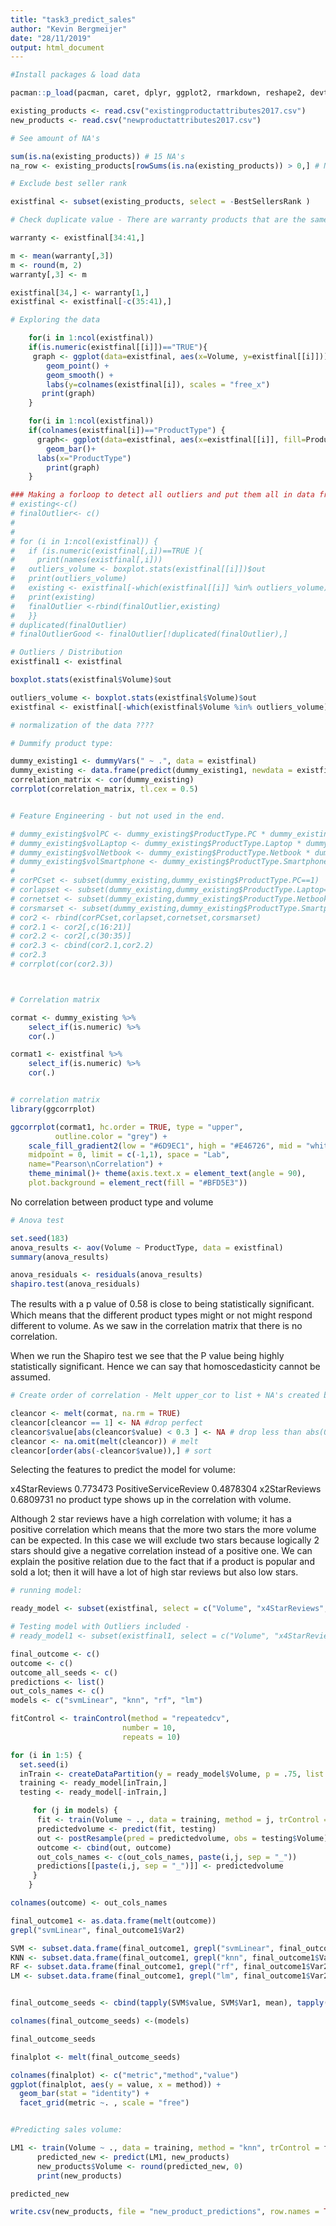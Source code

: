 ```yaml
---
title: "task3_predict_sales"
author: "Kevin Bergmeijer"
date: "28/11/2019"
output: html_document
---
```


```r
#Install packages & load data

pacman::p_load(pacman, caret, dplyr, ggplot2, rmarkdown, reshape2, devtools, ggcorplot, outliers, corrplot)

existing_products <- read.csv("existingproductattributes2017.csv")
new_products <- read.csv("newproductattributes2017.csv")

```

```r
# See amount of NA's 

sum(is.na(existing_products)) # 15 NA's 
na_row <- existing_products[rowSums(is.na(existing_products)) > 0,] # Na's only in bestseller rank

# Exclude best seller rank

existfinal <- subset(existing_products, select = -BestSellersRank )

# Check duplicate value - There are warranty products that are the same except with the price. These are probably different products but all sales are summed together. Action: combining all and taking the mean of the price to one product.

warranty <- existfinal[34:41,]

m <- mean(warranty[,3])
m <- round(m, 2)
warranty[,3] <- m 

existfinal[34,] <- warranty[1,]
existfinal <- existfinal[-c(35:41),]


```

```r
# Exploring the data

    for(i in 1:ncol(existfinal)) 
    if(is.numeric(existfinal[[i]])=="TRUE"){
     graph <- ggplot(data=existfinal, aes(x=Volume, y=existfinal[[i]])) +
        geom_point() +
        geom_smooth() +
        labs(y=colnames(existfinal[i]), scales = "free_x")
       print(graph)
    }

    for(i in 1:ncol(existfinal)) 
    if(colnames(existfinal[i])=="ProductType") {
      graph<- ggplot(data=existfinal, aes(x=existfinal[[i]], fill=ProductType))+
        geom_bar()+
      labs(x="ProductType")
        print(graph)
    }
```


```r
### Making a forloop to detect all outliers and put them all in data frame 
# existing<-c()
# finalOutlier<- c()
# 
# 
# for (i in 1:ncol(existfinal)) {
#   if (is.numeric(existfinal[,i])==TRUE ){
#     print(names(existfinal[,i]))
#   outliers_volume <- boxplot.stats(existfinal[[i]])$out
#   print(outliers_volume)
#   existing <- existfinal[-which(existfinal[[i]] %in% outliers_volume),]  
#   print(existing)
#   finalOutlier <-rbind(finalOutlier,existing)
#   }}
# duplicated(finalOutlier)
# finalOutlierGood <- finalOutlier[!duplicated(finalOutlier),]
```


```r

# Outliers / Distribution 
existfinal1 <- existfinal

boxplot.stats(existfinal$Volume)$out

outliers_volume <- boxplot.stats(existfinal$Volume)$out
existfinal <- existfinal[-which(existfinal$Volume %in% outliers_volume),]

# normalization of the data ???? 
```

```r
# Dummify product type:

dummy_existing1 <- dummyVars(" ~ .", data = existfinal)
dummy_existing <- data.frame(predict(dummy_existing1, newdata = existfinal))
correlation_matrix <- cor(dummy_existing)
corrplot(correlation_matrix, tl.cex = 0.5)


# Feature Engineering - but not used in the end.

# dummy_existing$volPC <- dummy_existing$ProductType.PC * dummy_existing$Volume
# dummy_existing$volLaptop <- dummy_existing$ProductType.Laptop * dummy_existing$Volume
# dummy_existing$volNetbook <- dummy_existing$ProductType.Netbook * dummy_existing$Volume
# dummy_existing$volSmartphone <- dummy_existing$ProductType.Smartphone * dummy_existing$Volume
# 
# corPCset <- subset(dummy_existing,dummy_existing$ProductType.PC==1)
# corlapset <- subset(dummy_existing,dummy_existing$ProductType.Laptop==1)
# cornetset <- subset(dummy_existing,dummy_existing$ProductType.Netbook==1)
# corsmarset <- subset(dummy_existing,dummy_existing$ProductType.Smartphone==1)
# cor2 <- rbind(corPCset,corlapset,cornetset,corsmarset)
# cor2.1 <- cor2[,c(16:21)]
# cor2.2 <- cor2[,c(30:35)]
# cor2.3 <- cbind(cor2.1,cor2.2)
# cor2.3
# corrplot(cor(cor2.3))



# Correlation matrix 

cormat <- dummy_existing %>%
    select_if(is.numeric) %>%
    cor(.)

cormat1 <- existfinal %>%
    select_if(is.numeric) %>%
    cor(.)


# correlation matrix
library(ggcorrplot)

ggcorrplot(cormat1, hc.order = TRUE, type = "upper",
          outline.color = "grey") + 
    scale_fill_gradient2(low = "#6D9EC1", high = "#E46726", mid = "white", 
    midpoint = 0, limit = c(-1,1), space = "Lab", 
    name="Pearson\nCorrelation") +
    theme_minimal()+ theme(axis.text.x = element_text(angle = 90),
    plot.background = element_rect(fill = "#BFD5E3"))


```
No correlation between product type and volume 

```r
# Anova test 

set.seed(183)
anova_results <- aov(Volume ~ ProductType, data = existfinal)
summary(anova_results)

anova_residuals <- residuals(anova_results)
shapiro.test(anova_residuals)
```
The results with a p value of 0.58 is close to being statistically signiﬁcant. Which means that the different product types might or not might respond different to volume. As we saw in the correlation matrix that there is no correlation. 

When we run the Shapiro test we see that the P value being highly statistically significant. Hence we can say that homoscedasticity cannot be assumed.

```r
# Create order of correlation - Melt upper_cor to list + NA's created by the function

cleancor <- melt(cormat, na.rm = TRUE)
cleancor[cleancor == 1] <- NA #drop perfect
cleancor$value[abs(cleancor$value) < 0.3 ] <- NA # drop less than abs(0.5)
cleancor <- na.omit(melt(cleancor)) # melt 
cleancor[order(abs(-cleancor$value)),] # sort
```
Selecting the features to predict the model for volume:

x4StarReviews	0.773473
PositiveServiceReview	0.4878304
x2StarReviews	0.6809731
no product type shows up in the correlation with volume. 

Although 2 star reviews have a high correlation with volume; it has a positive correlation which means that the more two stars the more volume can be expected. In this case we will exclude two stars because logically 2 stars should give a negative correlation instead of a positive one. We can explain the positive relation due to the fact that if a product is popular and sold a lot; then it will have a lot of high star reviews but also low stars. 



```r
# running model:

ready_model <- subset(existfinal, select = c("Volume", "x4StarReviews", "PositiveServiceReview"))

# Testing model with Outliers included - 
# ready_model1 <- subset(existfinal1, select = c("Volume", "x4StarReviews", "PositiveServiceReview"))

final_outcome <- c()
outcome <- c()
outcome_all_seeds <- c()
predictions <- list()
out_cols_names <- c()
models <- c("svmLinear", "knn", "rf", "lm")

fitControl <- trainControl(method = "repeatedcv",
                         number = 10,
                         repeats = 10)

for (i in 1:5) {
  set.seed(i)
  inTrain <- createDataPartition(y = ready_model$Volume, p = .75, list = FALSE)
  training <- ready_model[inTrain,]
  testing <- ready_model[-inTrain,]

     for (j in models) {
      fit <- train(Volume ~ ., data = training, method = j, trControl = fitControl)
      predictedvolume <- predict(fit, testing)
      out <- postResample(pred = predictedvolume, obs = testing$Volume)
      outcome <- cbind(out, outcome)
      out_cols_names <- c(out_cols_names, paste(i,j, sep = "_"))
      predictions[[paste(i,j, sep = "_")]] <- predictedvolume
     }
    }

colnames(outcome) <- out_cols_names

final_outcome1 <- as.data.frame(melt(outcome))
grepl("svmLinear", final_outcome1$Var2)

SVM <- subset.data.frame(final_outcome1, grepl("svmLinear", final_outcome1$Var2))
KNN <- subset.data.frame(final_outcome1, grepl("knn", final_outcome1$Var2))
RF <- subset.data.frame(final_outcome1, grepl("rf", final_outcome1$Var2))
LM <- subset.data.frame(final_outcome1, grepl("lm", final_outcome1$Var2))


final_outcome_seeds <- cbind(tapply(SVM$value, SVM$Var1, mean), tapply(KNN$value, KNN$Var1, mean), tapply(RF$value, RF$Var1, mean), tapply(LM$value, LM$Var1, mean))

colnames(final_outcome_seeds) <-(models)

final_outcome_seeds

finalplot <- melt(final_outcome_seeds)

colnames(finalplot) <- c("metric","method","value")
ggplot(finalplot, aes(y = value, x = method)) +
  geom_bar(stat = "identity") +
  facet_grid(metric ~. , scale = "free")


#Predicting sales volume:

LM1 <- train(Volume ~ ., data = training, method = "knn", trControl = fitControl)
      predicted_new <- predict(LM1, new_products)
      new_products$Volume <- round(predicted_new, 0)
      print(new_products)

predicted_new

write.csv(new_products, file = "new_product_predictions", row.names = TRUE)

```


